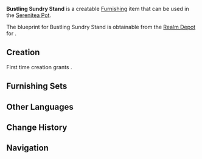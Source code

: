 {{Furnishing Infobox
|id             = 370301
|image          = Item Bustling Sundry Stand.png
|category       = Building
|subcategory    = Mercantile
|rarity         = 3
|adeptal_energy = 60
|load           = 60
|reduced_load   = 43
|description    = A common sundry stand with a red roof.<br />To the everyday folks of Mondstadt, red represents boldness and passion. In Liyue, the same color has traditionally come to symbolize prosperity.<br />Of course, if the shopkeeper is a blind drunk, no amount of red will save their business.
|blueprint      = [[Realm Depot]]
}}
'''Bustling Sundry Stand''' is a creatable [[Furnishing]] item that can be used in the [[Serenitea Pot]].

The blueprint for Bustling Sundry Stand is obtainable from the [[Realm Depot]] for {{Item|Realm Currency|24|x=160}}.

==Creation==
First time creation grants {{Item|Trust|24|x=60}}.
{{Recipe
|type = Creation
|time = 14h
|Fir Wood = 8
|Fabric = 2
|Red Dye = 2
|sort = Fir Wood,Fabric,Red Dye
}}

==Furnishing Sets==
{{Craft Usage}}

==Other Languages==
{{Other Languages
|en      = Bustling Sundry Stand
|zhs     = 热闹红火的杂货摊位
|zhs_rm  = Rènào Hónghuo de Záhuò Tānwèi
|zht     = 熱鬧紅火的雜貨攤位
|zht_rm  = Rènào Hónghuo de Záhuò Tānwèi
|zh_tl   = 
|ja      = 賑やかな雑貨露店
|ja_rm   = Nigiyaka na Zakka Roten
|ja_tl   = 
|ko      = 시끌벅적한 잡화 노점
|ko_rm   = 
|ko_tl   = 
|es      = Puesto de ventas próspero
|es_tl   = Prosperous Stall
|fr      = Étal de provisions diverses
|fr_tl   = Stall of Varied Provisions
|ru      = Шумный прилавок со всякой всячиной
|ru_tl   = 
|th      = แผงขายของชำสุดคึกคัก
|th_rm   = 
|th_tl   = 
|vi      = Sạp Tạp Hóa Lửa Đỏ Náo Nhiệt
|vi_tl   = 
|de      = Belebter Warenstand
|de_tl   = Lively Commodity Stall
|id      = Kios Serba Ada yang Ramai
|id_tl   = Bustling Convenience Store
|pt      = Barraca de Produtos Diversos Movimentada
|pt_tl   = 
}}

==Change History==
{{Change History|1.5}}

==Navigation==
{{Furnishing Navbox/Exterior|building}}